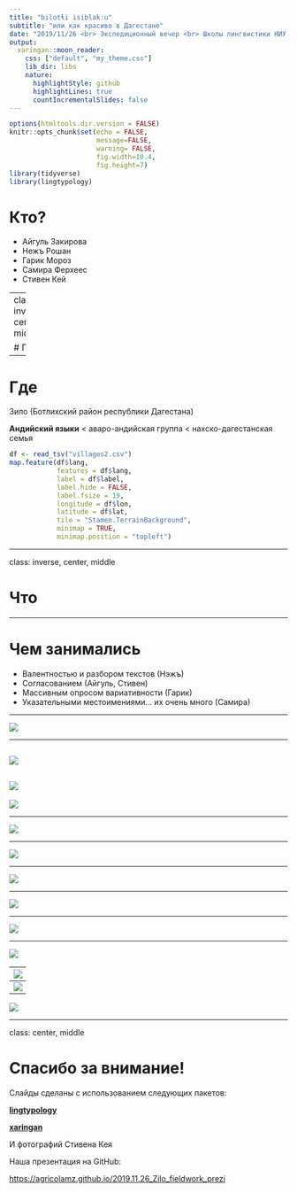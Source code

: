 ```yaml
---
title: "bilotɬi isiblakːu"
subtitle: "или как красиво в Дагестане"
date: "2019/11/26 <br> Экспедиционный вечер <br> Школы лингвистики НИУ ВШЭ"
output:
  xaringan::moon_reader:
    css: ["default", "my_theme.css"]
    lib_dir: libs
    nature:
      highlightStyle: github
      highlightLines: true
      countIncrementalSlides: false
---
```


```r
options(htmltools.dir.version = FALSE)
knitr::opts_chunk$set(echo = FALSE,
                      message=FALSE,
                      warning= FALSE,
                      fig.width=10.4,
                      fig.height=7)
library(tidyverse)
library(lingtypology)
```

# Кто?

- Айгуль Закирова
- Нежъ Рошан
- Гарик Мороз
- Самира Ферхеес
- Стивен Кей

---
class: inverse, center, middle

# Где

---

# Где

Зило (Ботлихский район республики Дагестана)

**Андийский языки** < аваро-андийская группа < нахско-дагестанская семья

```r
df <- read_tsv("villages2.csv")
map.feature(df$lang, 
            features = df$lang,
            label = df$label,
            label.hide = FALSE,
            label.fsize = 19,
            longitude = df$lon,
            latitude = df$lat,
            tile = "Stamen.TerrainBackground",
            minimap = TRUE,
            minimap.position = "topleft")
```

---

class: inverse, center, middle

# Что


---

# Чем занимались

- Валентностью и разбором текстов (Нэжъ)
- Согласованием (Айгуль, Стивен)
- Массивным опросом вариативности (Гарик)
- Указательными местоимениями... их очень много (Самира)

---

![](f1.jpg)

---

![](f2.jpg)
---

![](f3.jpg)
---

![](f4.jpg)

---

![](f5.jpg)

---

![](f6.jpg)

---

![](f7.jpg)

---

![](f8.jpg)


---

![](f9.jpg)

---

![](f10.jpg)


---
![](f11.jpg)

---
![](f12.jpg)

---
![](f13.jpg)

---

class: center, middle

# Спасибо за внимание!

Слайды сделаны с использованием следующих пакетов:

[**lingtypology**](https://ropensci.github.io/lingtypology/)

[**xaringan**](https://github.com/yihui/xaringan)

И фотографий Стивена Кея

Наша презентация на GitHub:

<https://agricolamz.github.io/2019.11.26_Zilo_fieldwork_prezi>
